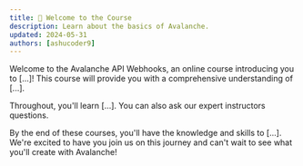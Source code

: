 ```yaml
---
title: 👋 Welcome to the Course
description: Learn about the basics of Avalanche.
updated: 2024-05-31
authors: [ashucoder9]
---
```


Welcome to the Avalanche API Webhooks, an online course introducing you to [...]! This course will provide you with a comprehensive understanding of [...].

Throughout, you'll learn [...]. You can also ask our expert instructors questions.

By the end of these courses, you'll have the knowledge and skills to [...]. We're excited to have you join us on this journey and can't wait to see what you'll create with Avalanche!